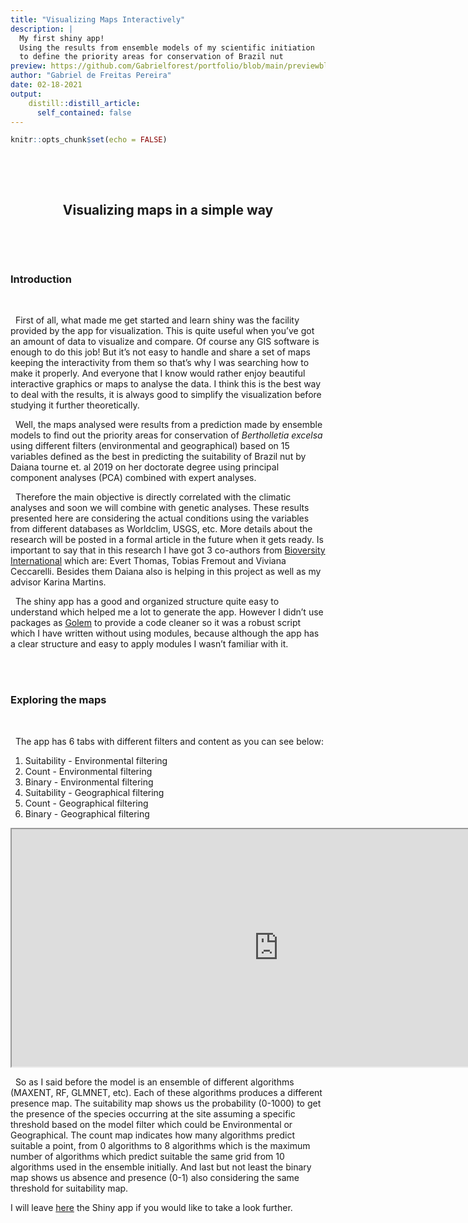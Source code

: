```yaml
---
title: "Visualizing Maps Interactively"
description: |
  My first shiny app! 
  Using the results from ensemble models of my scientific initiation
  to define the priority areas for conservation of Brazil nut  
preview: https://github.com/Gabrielforest/portfolio/blob/main/previewblog.PNG?raw=true
author: "Gabriel de Freitas Pereira"
date: 02-18-2021
output:
    distill::distill_article:
      self_contained: false
---
```



```r
knitr::opts_chunk$set(echo = FALSE)
```
\  

\  
<div style="text-align: center">  
## Visualizing maps in a simple way ##
</div>
\ 
  

\  

### __Introduction__ 

\  
\  

\  
  First of all, what made me get started and learn shiny was the facility provided by the app
for visualization. This is quite useful when you've got an amount of data to visualize and compare.
Of course any GIS software is enough to do this job! But it's not easy to handle and share a set of maps
keeping the interactivity from them so that's why I was searching how to make it properly. And everyone that I know would rather enjoy beautiful interactive graphics or maps to analyse the data. I think this is the best way to deal with the results, it is always good to simplify the visualization before studying it further theoretically.
\  

\  
  Well, the maps analysed were results from a prediction made by ensemble models to find out
the priority areas for conservation of _Bertholletia excelsa_ using different filters (environmental and
geographical) based on 15 variables defined as the best in predicting the suitability of Brazil nut by Daiana tourne et. al 2019 on her doctorate degree using principal component analyses (PCA) combined with expert analyses.
\ 

\  
  Therefore the main objective is directly correlated with the climatic analyses and soon we will combine with genetic analyses. These results presented here are considering the actual conditions using the variables from different databases as Worldclim, USGS, etc. More details about the research will be posted in a formal article in the future when it gets ready.
Is important to say that in this research I have got 3 co-authors from [Bioversity International](https://www.bioversityinternational.org/) which are: Evert Thomas, Tobias Fremout and Viviana Ceccarelli. Besides them Daiana also is helping in this project as well as my advisor Karina Martins.
\  

\  
  The shiny app has a good and organized structure quite easy to understand which helped me a lot to
generate the app. However I didn't use packages as [Golem](https://cran.r-project.org/web/packages/golem/golem.pdf) to provide a code cleaner so it was a robust script which I have written without using modules, because although the app has a clear structure and easy to apply modules I wasn't familiar with it.




\          
\  

### __Exploring the maps__        

\  
\  

\  
  The app has 6 tabs with different filters and content as you can see below:
  
1. Suitability - Environmental filtering
1. Count - Environmental filtering
1. Binary - Environmental filtering
1. Suitability - Geographical filtering
1. Count - Geographical filtering
1. Binary - Geographical filtering   

<iframe width="854" height= "380" src="https://www.youtube.com/embed/odLfuomUTMw" frameboarder="0" allowfullscreen></iframe>
\  
So as I said before the model is an ensemble of different algorithms (MAXENT, RF, GLMNET, etc). Each of these algorithms produces a different presence map. The suitability map shows us the probability (0-1000) to get the presence of the species occurring at the site assuming a specific threshold based on the model filter which could be Environmental or Geographical. The count map indicates how many algorithms predict suitable a point, from 0 algorithms to 8 algorithms which is the maximum number of algorithms which predict suitable the same grid from 10 algorithms used in the ensemble initially. And last but not least the binary map shows us
absence and presence (0-1) also considering the same threshold for suitability map.
\  
\  


I will leave [here]( https://bideco.shinyapps.io/leaflet_active/) the Shiny app if you would like to take a look further.
